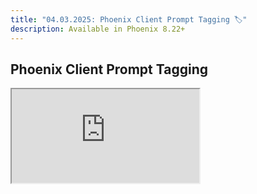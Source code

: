 ```yaml
---
title: "04.03.2025: Phoenix Client Prompt Tagging 🏷️"
description: Available in Phoenix 8.22+
---
```


<Update label="April 3, 2025">

## Phoenix Client Prompt Tagging

<Frame>
  <iframe 
    src="https://cdn.iframe.ly/mv6TDpf" 
    width={1000} 
    height={400}
    allowFullScreen
  />
</Frame>

We've added support for Prompt Tagging in the Phoenix client. This new feature gives you more control and visibility over your prompts throughout the development lifecycle.

* Tag prompts directly in your code and see those tags reflected in the Phoenix UI.
* Label prompt versions as `development`, `staging`, or `production` — or define your own custom tags.
* Add tag descriptions to provide additional context or list out all tags.

Check out documentation on [prompt tags](/phoenix/prompt-engineering/how-to-prompts/tag-a-prompt).

<Card title="Release arize-phoenix: v8.22.0 · Arize-ai/phoenix" icon="github" href="https://github.com/Arize-ai/phoenix/releases/tag/arize-phoenix-v8.22.0" horizontal>
  GitHub
</Card>

### Improvements and Bug Fixes 🐛

* [**Infrastructure**](https://github.com/Arize-ai/phoenix/pull/6995): Add aiohttp to container for azure-identity
</Update>



